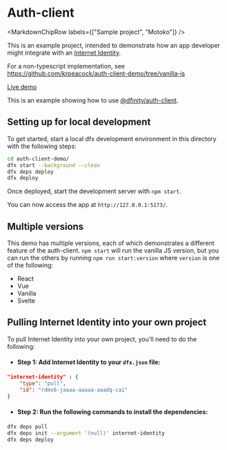 
# Auth-client 

<MarkdownChipRow labels={["Sample project", "Motoko"]} />

This is an example project, intended to demonstrate how an app developer might integrate with an [Internet Identity](https://identity.ic0.app).

For a non-typescript implementation, see https://github.com/krpeacock/auth-client-demo/tree/vanilla-js

[Live demo](https://vasb2-4yaaa-aaaab-qadoa-cai.ic0.app/)

This is an example showing how to use [@dfinity/auth-client](https://www.npmjs.com/package/@dfinity/auth-client).

## Setting up for local development

To get started, start a local dfx development environment in this directory with the following steps:

```bash
cd auth-client-demo/
dfx start --background --clean
dfx deps deploy
dfx deploy
```

Once deployed, start the development server with `npm start`.

You can now access the app at `http://127.0.0.1:5173/`.

## Multiple versions

This demo has multiple versions, each of which demonstrates a different feature of the auth-client. `npm start` will run the vanilla JS version, but you can run the others by running `npm run start:version` where `version` is one of the following:

- React
- Vue
- Vanilla
- Svelte

## Pulling Internet Identity into your own project

To pull Internet Identity into your own project, you'll need to do the following:

- #### Step 1: Add Internet Identity to your `dfx.json` file:

```json
"internet-identity" : {
    "type": "pull",
    "id": "rdmx6-jaaaa-aaaaa-aaadq-cai"
}
```

- #### Step 2: Run the following commands to install the dependencies:

```bash
dfx deps pull
dfx deps init --argument '(null)' internet-identity
dfx deps deploy
```


